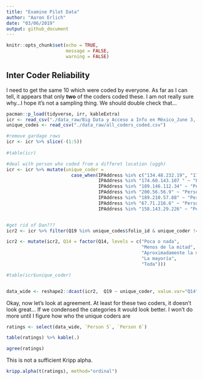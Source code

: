 ```yaml
---
title: "Examine Pilot Data"
author: "Aaron Erlich"
date: "03/06/2019"
output: github_document
---
```


```r
knitr::opts_chunk$set(echo = TRUE, 
                      message = FALSE,
                      warning = FALSE)

```

## Inter Coder Reliability

I need to get the same 10 which were coded by everyone. As far as I can tell, it appears that only **two** of the coders coded these. I am not really sure why...I hope it's not a sampling thing. We should double check that...

```r
pacman::p_load(tidyverse, irr, kableExtra)
icr <- read_csv("./data_raw/Big Data y Acceso a Info en México_June 3, 2019_13.43.csv")
unique_codes <- read_csv("./data_raw/all_coders_coded.csv")

#remove gardage rows
icr <- icr %>% slice(-(1:5))
                     
#table(icr)

#deal with person who coded from a differet location (uggh)
icr <- icr %>% mutate(unique_coder = 
                        case_when(IPAddress %in% c("134.48.232.19", "174.103.168.235") ~ "Person 1",
                                  IPAddress %in% "174.60.143.107 " ~ "Person 2",
                                  IPAddress %in% "189.146.112.34" ~ "Person 3",
                                  IPAddress %in% "200.56.56.9" ~ "Person 4",
                                  IPAddress %in% "189.210.57.88" ~ "Person 5",
                                  IPAddress %in% "67.71.216.6" ~ "Person 6",
                                  IPAddress %in% "158.143.29.226" ~ "Person 7")) 


#get rid of Dan???
icr2 <- icr %>% filter(Q19 %in% unique_codes$folio_id & unique_coder != "Person 7")

icr2 <- mutate(icr2, Q14 = factor(Q14, levels = c("Poca o nada", 
                                                  "Menos de la mitad", 
                                                  "Aproximadamente la mitad",
                                                  "La mayoría",
                                                  "Toda")))

#table(icr$unique_coder)


data_wide <- reshape2::dcast(icr2,  Q19 ~ unique_coder, value.var="Q14")


```
Okay, now let's look at agreement. At least for these two coders, it doesn't look great... If we condensed the categories it would look better. I won't do more until I figure how who the unique coders are
```r
ratings <- select(data_wide, `Person 5`, `Person 6`)

table(ratings) %>% kable(.)

agree(ratings)
```

This is not a sufficient Kripp alpha.
```r
kripp.alpha(t(ratings), method="ordinal")

```

